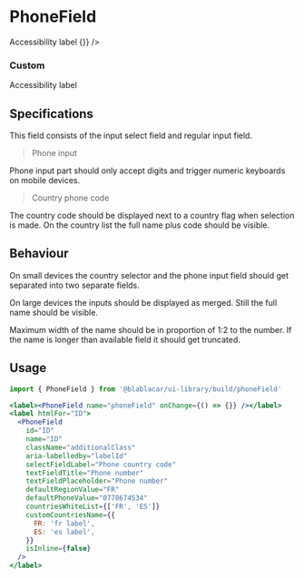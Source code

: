 

<Meta title="Forms|PhoneField" />

# **PhoneField**

<Preview>
  <Story name="Default">
    <label id="phoneField" htmlFor="phoneField">
      Accessibility label
    </label>
    <PhoneField id="phoneField" name="phoneField" onChange={() => {}} />
  </Story>
</Preview>

### Custom

<Preview>
  <Story name="Custom">
    <React.Fragment>
      <label id="phoneFieldId" htmlFor="phoneFieldId">
        Accessibility label
      </label>
      <PhoneField
        id="phoneFieldId"
        name="phoneField"
        className="additionalClass"
        aria-labelledby="labelId"
        selectFieldLabel="Phone country code"
        textFieldTitle="Phone number"
        textFieldPlaceholder="Phone number"
        defaultRegionValue="FR"
        defaultPhoneValue="0778674534"
        countriesWhiteList={['FR', 'ES']}
        customCountriesName={{
          FR: 'fr label',
          ES: 'es label',
        }}
        isInline={false}
      />
    </React.Fragment>
  </Story>
</Preview>

## Specifications

This field consists of the input select field and regular input field.

> Phone input

Phone input part should only accept digits and trigger numeric keyboards on mobile devices.

> Country phone code

The country code should be displayed next to a country flag when selection is made.
On the country list the full name plus code should be visible.

## Behaviour

On small devices the country selector and the phone input field should get separated into two separate fields.

On large devices the inputs should be displayed as merged. Still the full name should be visible.

Maximum width of the name should be in proportion of 1:2 to the number.
If the name is longer than available field it should get truncated.

## Usage

```jsx
import { PhoneField } from '@blablacar/ui-library/build/phoneField'

<label><PhoneField name="phoneField" onChange={() => {}} /></label>
<label htmlFor="ID">
  <PhoneField
    id="ID"
    name="ID"
    className="additionalClass"
    aria-labelledby="labelId"
    selectFieldLabel="Phone country code"
    textFieldTitle="Phone number"
    textFieldPlaceholder="Phone number"
    defaultRegionValue="FR"
    defaultPhoneValue="0778674534"
    countriesWhiteList={['FR', 'ES']}
    customCountriesName={{
      FR: 'fr label',
      ES: 'es label',
    }}
    isInline={false}
  />
</label>
```

<Props of={PhoneField} />
